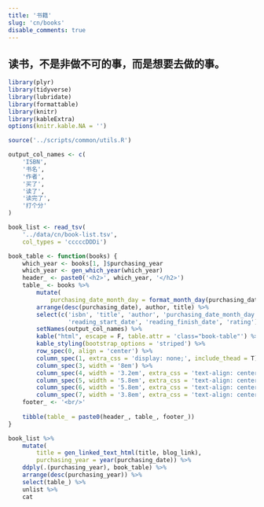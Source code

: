 ```yaml
---
title: '书籍'
slug: 'cn/books'
disable_comments: true
---
```


## 读书，不是非做不可的事，而是想要去做的事。

```r
library(plyr)
library(tidyverse)
library(lubridate)
library(formattable)
library(knitr)
library(kableExtra)
options(knitr.kable.NA = '')

source('../scripts/common/utils.R')
```

```r
output_col_names <- c(
    'ISBN',
    '书名',
    '作者',
    '买了',
    '读了',
    '读完了',
    '打个分'
)

book_list <- read_tsv(
    '../data/cn/book-list.tsv',
    col_types = 'cccccDDDi')

book_table <- function(books) {
    which_year <- books[1, ]$purchasing_year
    which_year <- gen_which_year(which_year)
    header_ <- paste0('<h2>', which_year, '</h2>')
    table_ <- books %>%
        mutate(
            purchasing_date_month_day = format_month_day(purchasing_date)) %>%
        arrange(desc(purchasing_date), author, title) %>%
        select(c('isbn', 'title', 'author', 'purchasing_date_month_day', 
                 'reading_start_date', 'reading_finish_date', 'rating')) %>%
        setNames(output_col_names) %>%
        kable("html", escape = F, table.attr = 'class="book-table"') %>%
        kable_styling(bootstrap_options = 'striped') %>%
        row_spec(0, align = 'center') %>%
        column_spec(1, extra_css = 'display: none;', include_thead = T) %>%
        column_spec(3, width = '8em') %>%
        column_spec(4, width = '3.2em', extra_css = 'text-align: center;') %>%
        column_spec(5, width = '5.8em', extra_css = 'text-align: center;') %>%
        column_spec(6, width = '5.8em', extra_css = 'text-align: center;') %>%
        column_spec(7, width = '3.8em', extra_css = 'text-align: center;')
    footer_ <- '<br/>'
    
    tibble(table_ = paste0(header_, table_, footer_))
}

book_list %>%
    mutate(
        title = gen_linked_text_html(title, blog_link),
        purchasing_year = year(purchasing_date)) %>%
    ddply(.(purchasing_year), book_table) %>%
    arrange(desc(purchasing_year)) %>%
    select(table_) %>%
    unlist %>%
    cat
```

